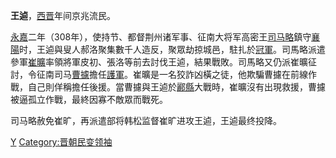 '''王逌'''{{BD|3世纪||4世纪|catIdx=W}}，[[西晋|西晋]]年间京兆流民。

[[永嘉_(西晉)|永嘉]]二年（308年），使持节、都督荆州诸军事、征南大将军高密王[[司马略|司马略]]鎮守[[襄陽|襄陽]]时，王逌與叟人郝洛聚集數千人造反，聚眾劫掠城邑，駐扎於[[冠軍縣|冠軍]]。司馬略派遣參軍[[崔曠|崔曠]]率領將軍皮初、張洛等前去討伐王逌，結果戰敗。司馬略又仍派崔曠征討，令征南司马[[曹攄|曹攄]]擔任[[護軍|護軍]]。崔曠是一名狡詐凶橫之徒，他欺騙曹攄在前線作戰，自己則佯稱擔任後援。當曹攄與王逌於[[酈縣|酈縣]]大戰時，崔曠沒有出現救援，曹攄被逼孤立作戰，最終因寡不敵眾而戰死。

司马略赦免崔旷，再派遣部将韩松监督崔旷进攻王逌，王逌最终投降。

{{DEFAULTSORT:W}}
[[Category:王姓|Y]]
[[Category:晋朝民变领袖|Category:晋朝民变领袖]]